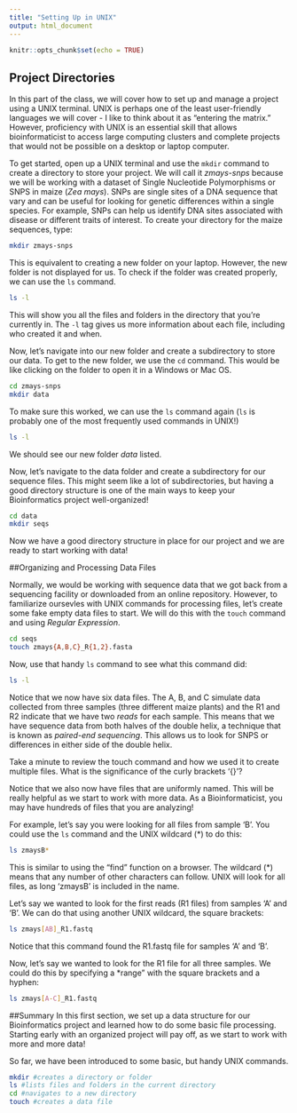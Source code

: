 ```yaml
---
title: "Setting Up in UNIX"
output: html_document
---
```


```r
knitr::opts_chunk$set(echo = TRUE)
```

## Project Directories

In this part of the class, we will cover how to set up and manage a project using a UNIX terminal. UNIX is perhaps one of the least user-friendly languages we will cover - I like to think about it as "entering the matrix." However, proficiency with UNIX is an essential skill that allows bioinformaticist to access large computing clusters and complete projects that would not be possible on a desktop or laptop computer.

To get started, open up a UNIX terminal and use the `mkdir` command to create a directory to store your project. We will call it *zmays-snps* because we will be working with a dataset of Single Nucleotide Polymorphisms or SNPS in maize (*Zea mays*). SNPs are single sites of a DNA sequence that vary and can be useful for looking for genetic differences within a single species. For example, SNPs can help us identify DNA sites associated with disease or different traits of interest. To create your directory for the maize sequences, type:

```bash
mkdir zmays-snps
```

This is equivalent to creating a new folder on your laptop. However, the new folder is not displayed for us. To check if the folder was created properly, we can use the `ls` command.

```bash
ls -l
```

This will show you all the files and folders in the directory that you're currently in. The `-l` tag gives us more information about each file, including who created it and when.

Now, let's navigate into our new folder and create a subdirectory to store our data. To get to the new folder, we use the `cd` command. This would be like clicking on the folder to open it in a Windows or Mac OS.

```bash
cd zmays-snps
mkdir data
```

To make sure this worked, we can use the `ls` command again (`ls` is probably one of the most frequently used commands in UNIX!)

```bash
ls -l
```

We should see our new folder *data* listed. 

Now, let's navigate to the data folder and create a subdirectory for our sequence files. This might seem like a lot of subdirectories, but having a good directory structure is one of the main ways to keep your Bioinformatics project well-organized!

```bash
cd data
mkdir seqs
```

Now we have a good directory structure in place for our project and we are ready to start working with data!

##Organizing and Processing Data Files

Normally, we would be working with sequence data that we got back from a sequencing facility or downloaded from an online repository. However, to familiarize oursevles with UNIX commands for processing files, let's create some fake empty data files to start. We will do this with the `touch` command and using *Regular Expression*.

```bash
cd seqs
touch zmays{A,B,C}_R{1,2}.fasta
```

Now, use that handy `ls` command to see what this command did:
```bash
ls -l
```

Notice that we now have six data files. The A, B, and C simulate data collected from three samples (three different maize plants) and the R1 and R2 indicate that we have two *reads* for each sample. This means that we have sequence data from both halves of the double helix, a technique that is known as *paired-end sequencing*. This allows us to look for SNPS or differences in either side of the double helix.

Take a minute to review the touch command and how we used it to create multiple files. What is the significance of the curly brackets '{}'?

Notice that we also now have files that are uniformly named. This will be really helpful as we start to work with more data. As a Bioinformaticist, you may have hundreds of files that you are analyzing! 

For example, let's say you were looking for all files from sample 'B'. You could use the `ls` command and the UNIX wildcard (*) to do this:
```bash
ls zmaysB*
```

This is similar to using the "find" function on a browser. The wildcard (*) means that any number of other characters can follow. UNIX will look for all files, as long 'zmaysB' is included in the name.

Let's say we wanted to look for the first reads (R1 files) from samples 'A' and 'B'. We can do that using another UNIX wildcard, the square brackets:
```bash
ls zmays[AB]_R1.fastq
```

Notice that this command found the R1.fastq file for samples 'A' and 'B'.

Now, let's say we wanted to look for the R1 file for all three samples. We could do this by specifying a *range" with the square brackets and a hyphen:
```bash
ls zmays[A-C]_R1.fastq
```

##Summary
In this first section, we set up a data structure for our Bioinformatics project and learned how to do some basic file processing. Starting early with an organized project will pay off, as we start to work with more and more data!

So far, we have been introduced to some basic, but handy UNIX commands. 
```bash
mkdir #creates a directory or folder
ls #lists files and folders in the current directory
cd #navigates to a new directory
touch #creates a data file 
```